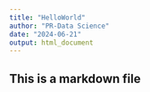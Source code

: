 ```yaml
---
title: "HelloWorld"
author: "PR-Data Science"
date: "2024-06-21"
output: html_document
---
```


## This is a markdown file
